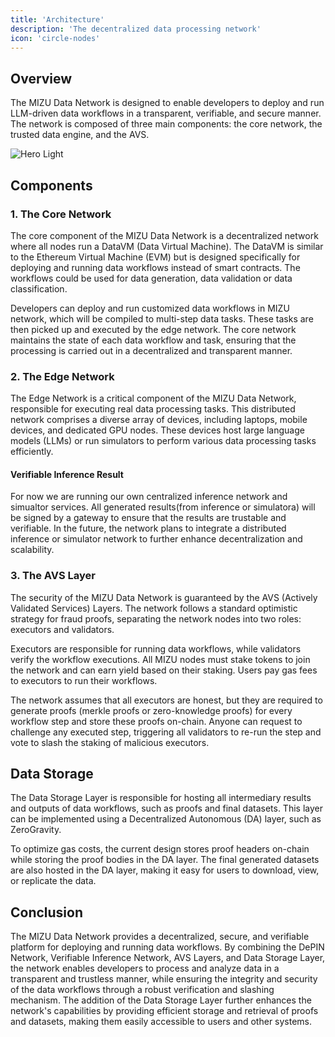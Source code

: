 ```yaml
---
title: 'Architecture'
description: 'The decentralized data processing network'
icon: 'circle-nodes'
---
```


## Overview

The MIZU Data Network is designed to enable developers to deploy and run LLM-driven data workflows in a transparent, verifiable, and secure manner. The network is composed of three main components: the core network, the trusted data engine, and the AVS.

<img
  className="block dark:hidden"
  src="/images/architecture.png"
  alt="Hero Light"
/>

## Components

### 1. The Core Network

The core component of the MIZU Data Network is a decentralized network where all nodes run a DataVM (Data Virtual Machine). The DataVM is similar to the Ethereum Virtual Machine (EVM) but is designed specifically for deploying and running data workflows instead of smart contracts. The workflows could be used for data generation, data validation or data classification.

Developers can deploy and run customized data workflows in MIZU network, which will be compiled to multi-step data tasks. These tasks are then picked up and executed by the edge network. The core network maintains the state of each data workflow and task, ensuring that the processing is carried out in a decentralized and transparent manner.

### 2. The Edge Network

The Edge Network is a critical component of the MIZU Data Network, responsible for executing real data processing tasks. This distributed network comprises a diverse array of devices, including laptops, mobile devices, and dedicated GPU nodes. These devices host large language models (LLMs) or run simulators to perform various data processing tasks efficiently.

#### Verifiable Inference Result

For now we are running our own centralized inference network and simualtor services. All generated results(from inference or simulatora) will be signed by a gateway to ensure that the results are trustable and verifiable. In the future, the network plans to integrate a distributed inference or simulator network to further enhance decentralization and scalability.

### 3. The AVS Layer

The security of the MIZU Data Network is guaranteed by the AVS (Actively Validated Services) Layers. The network follows a standard optimistic strategy for fraud proofs, separating the network nodes into two roles: executors and validators.

Executors are responsible for running data workflows, while validators verify the workflow executions. All MIZU nodes must stake tokens to join the network and can earn yield based on their staking. Users pay gas fees to executors to run their workflows.

The network assumes that all executors are honest, but they are required to generate proofs (merkle proofs or zero-knowledge proofs) for every workflow step and store these proofs on-chain. Anyone can request to challenge any executed step, triggering all validators to re-run the step and vote to slash the staking of malicious executors.

## Data Storage

The Data Storage Layer is responsible for hosting all intermediary results and outputs of data workflows, such as proofs and final datasets. This layer can be implemented using a Decentralized Autonomous (DA) layer, such as ZeroGravity.

To optimize gas costs, the current design stores proof headers on-chain while storing the proof bodies in the DA layer. The final generated datasets are also hosted in the DA layer, making it easy for users to download, view, or replicate the data.

## Conclusion

The MIZU Data Network provides a decentralized, secure, and verifiable platform for deploying and running data workflows. By combining the DePIN Network, Verifiable Inference Network, AVS Layers, and Data Storage Layer, the network enables developers to process and analyze data in a transparent and trustless manner, while ensuring the integrity and security of the data workflows through a robust verification and slashing mechanism. The addition of the Data Storage Layer further enhances the network's capabilities by providing efficient storage and retrieval of proofs and datasets, making them easily accessible to users and other systems.